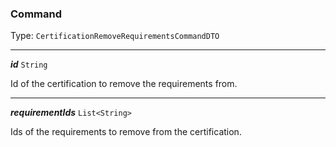 


### Command

Type: `CertificationRemoveRequirementsCommandDTO`

---

***id*** `String`

Id of the certification to remove the requirements from.



---

***requirementIds*** `List<String>`

Ids of the requirements to remove from the certification.


